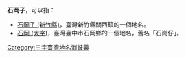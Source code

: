 '''石岡子'''，可以指：
* [[石岡子_(新竹縣)|石岡子 (新竹縣)]]，臺灣新竹縣關西鎮的一個地名。
* [[石岡_(大字)|石岡 (大字)]]，臺灣臺中市石岡鄉的一個地名，舊名「石崗仔」。
{{disambig}}
[[Category:三字臺灣地名消歧義|Category:三字臺灣地名消歧義]]